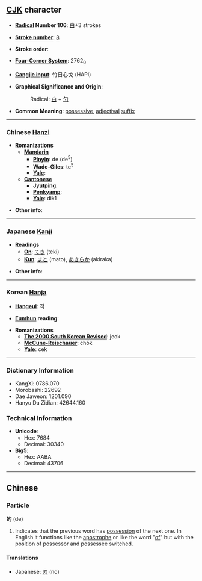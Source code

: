 ==[[CJK]] character==

* '''[[Wiktionary:Chinese radical index| Radical]] Number 106''': [[Wiktionary:Chinese radical index 白|白]]+3 strokes

* '''[[Wiktionary:Chinese total strokes index|Stroke number]]''': [[Wiktionary:Chinese total strokes index 8|8]]

* '''Stroke order''': 

* '''[[Wiktionary:Chinese four corner index|Four-Corner System]]''': 2762<sub>0</sub>

* '''[[Wiktionary:Chinese Cangjie index|Cangjie input]]''': 竹日心戈 (HAPI)

* '''Graphical Significance and Origin''': 
*:Radical: [[白]] + [[勺]]

* '''Common Meaning''': [[possessive]], [[adjectival]] [[suffix]]

----

=== Chinese [[Hanzi]] ===

* '''Romanizations'''
** '''[[Mandarin]]'''
*** '''[[Pinyin]]''': de (de<sup>5</sup>)
*** '''[[Wade-Giles]]''': te<sup>5</sup>
*** '''[[Yale]]''': 
** '''[[Cantonese]]'''
*** '''[[Jyutping]]''':
*** '''[[Penkyamp]]''': 
*** '''[[Yale]]''': dik1

* '''Other info''': 

----

=== Japanese [[Kanji]] ===

* '''Readings'''
** '''[[On]]''': [[てき]] (teki)
** '''[[Kun]]''': [[まと]] (mato), [[あきらか]] (akiraka)

* '''Other info''':  

----

=== Korean [[Hanja]] ===

* '''[[Hangeul]]''': 적

* '''[[Eumhun]] reading''': 

* '''Romanizations'''
** '''[[The 2000 South Korean Revised Romanization|The 2000 South Korean Revised]]''': jeok
** '''[[McCune-Reischauer]]''': chŏk
** '''[[Yale]]''': cek

----

=== Dictionary Information ===

* KangXi: 0786.070
* Morobashi: 22692
* Dae Jaweon: 1201.090
* Hanyu Da Zidian: 42644.160

=== Technical Information ===

* '''Unicode''':
** Hex: 7684
** Decimal: 30340
* '''Big5''':
** Hex: AABA
** Decimal: 43706

----

==Chinese==
===Particle===
'''的''' (de)

# Indicates that the previous word has [[possessive|possession]] of the next one. In English it functions like the [[apostrophe]] or like the word "[[of]]" but with the position of possessor and possessee switched.

====Translations====
*Japanese: [[の]] (no)